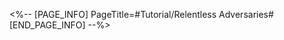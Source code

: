 <%-- [PAGE_INFO]
PageTitle=#Tutorial/Relentless Adversaries#
[END_PAGE_INFO] --%>
{{Tutorial
|sort      = 830102
|title     = Relentless Adversaries
|subtitle  = 
|type      = 
|about     = 
|image1    = Tutorial Relentless Adversaries 1.png{{subst:void|<!--$UPLOAD:<<SpriteOutput/TutorialPic/TutorialPage_830102.png>-<Tutorial Relentless Adversaries 1.png>-<Tutorial Files>>-->}}
|text1     = During battle, non-Boss enemies will {{Color|h|nobold=1|continuously replenish}} after being defeated.<br />When non-Boss enemies with this mark are defeated, it will {{Color|h|nobold=1|deal DMG to the Boss enemy}}. When Boss enemies are defeated, the wave is considered complete.
|image2    = Tutorial Relentless Adversaries 2.png{{subst:void|<!--$UPLOAD:<<SpriteOutput/TutorialPic/TutorialPage_830103.png>-<Tutorial Relentless Adversaries 2.png>-<Tutorial Files>>-->}}
|text2     = {{Color|h|nobold=1|Defeating enemies}} increases Grit Value.<br />Activating the {{Color|h|nobold=1|Grit Mechanics}} rapidly accumulates Grit Value, speeding up entry into the {{Color|h|nobold=1|Surging Grit}} phase, granting additional powerful stage buffs.
|image3    = Tutorial Relentless Adversaries 3.png{{subst:void|<!--$UPLOAD:<<SpriteOutput/TutorialPic/TutorialPage_830105.png>-<Tutorial Relentless Adversaries 3.png>-<Tutorial Files>>-->}}
|text3     = {{Color|h|nobold=1|Surging Grit}} will last for a certain amount of {{Color|h|nobold=1|action value}}.<br />Upon exiting this phase, a portion of {{Color|h|nobold=1|Grit Value}} will be returned based on the {{Color|h|nobold=1|number of enemies defeated}} during the phase, with a limit on the amount returned.
}}